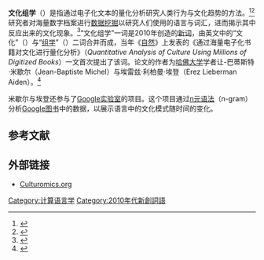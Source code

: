 '''文化组学'''（{{lang-en|culturomics}}）是指通过电子化文本的量化分析研究人类行为与文化趋势的{{link-en|计算词典学|computational lexicology}}方法。<ref>{{cite news | first=Patricia | last=Cohen | title=In 500 Billion Words, New Window on Culture | newspaper=New York Times | url=http://www.nytimes.com/2010/12/17/books/17words.html | date=16 December 2010 | accessdate=2016-10-16 | archive-date=2021-02-13 | archive-url=https://web.archive.org/web/20210213215253/http://www.nytimes.com/2010/12/17/books/17words.html | dead-url=no }}</ref><ref>{{cite journal|first=Brian|last=Hayes|url=http://www.americanscientist.org/issues/id.12418,y.2011,no.3,content.true,page.1,css.print/issue.aspx|title=Bit Lit|journal=American Scientist|volume=99|issue=3|page=190|doi=10.1511/2011.90.190|date=May–June 2011|deadurl=yes|archiveurl=https://web.archive.org/web/20161018204747/http://www.americanscientist.org/issues/id.12418,y.2011,no.3,content.true,page.1,css.print/issue.aspx|archivedate=2016-10-18}}</ref>研究者对海量数字档案进行[[数据挖掘|数据挖掘]]以研究人们使用的语言与词汇，进而揭示其中反应出来的文化现象。<ref>{{cite journal | url=http://www.amhighed.com/documents/charleston2011/AIHE2011_Proceedings.pdf#page=228 | first=David W. | last=Letcher | title=Cultoromics: A New Way to See Temporal Changes in the Prevalence of Words and Phrases | journal=American Institute of Higher Education 6th International Conference Proceedings | volume=4 | issue=1 | page=228 | date=April 6, 2011 | author= | access-date=2016-10-16 | archive-url=https://web.archive.org/web/20160303215026/http://www.amhighed.com/documents/charleston2011/AIHE2011_Proceedings.pdf#page=228 | archive-date=2016-03-03 | dead-url=yes }}</ref>“文化组学”一词是2010年创造的[[新词|新词]]，由英文中的“文化”（{{lang|en|culture}}）与“[[组学|组学]]”（{{lang|en|omics}}）二词合并而成，当年《[[自然_(期刊)|自然]]》上发表的《通过海量电子化书籍对文化进行量化分析》（''Quantitative Analysis of Culture Using Millions of Digitized Books''）一文首次提出了该词。论文的作者为[[哈佛大学|哈佛大学]]学者让-巴蒂斯特·米歇尔（Jean-Baptiste Michel）与埃雷兹·利柏曼·埃登（Erez Lieberman Aiden）。<ref>{{cite journal | first1=Jean-Baptiste | last1=Michel | first2=Erez | last2=Liberman Aiden | title=Quantitative Analysis of Culture Using Millions of Digitized Books | journal=Science | date=16 December 2010 | url=http://www.sciencemag.org/content/early/2010/12/15/science.1199644 | doi=10.1126/science.1199644 | pmid=21163965 | volume=331 | issue=6014 | pmc=3279742 | pages=176–82 | access-date=2016-10-16 | archive-date=2012-04-24 | archive-url=https://web.archive.org/web/20120424211742/http://www.sciencemag.org/content/early/2010/12/15/science.1199644 | dead-url=no }}</ref>

米歇尔与埃登还参与了[[Google实验室|Google实验室]]的项目{{link-en|Google Ngram Viewer|Google Ngram Viewer}}。这个项目通过[[n元语法|n元语法]]（n-gram）分析[[Google图书|Google图书]]中的数据，以展示语言中的文化模式随时间的变化。

== 参考文献 ==
{{reflist}}

== 外部链接 ==
*[http://www.culturomics.org/home Culturomics.org] {{Wayback|url=http://www.culturomics.org/home |date=20201204022514 }}

[[Category:计算语言学|Category:计算语言学]]
[[Category:2010年代新創詞語|Category:2010年代新創詞語]]